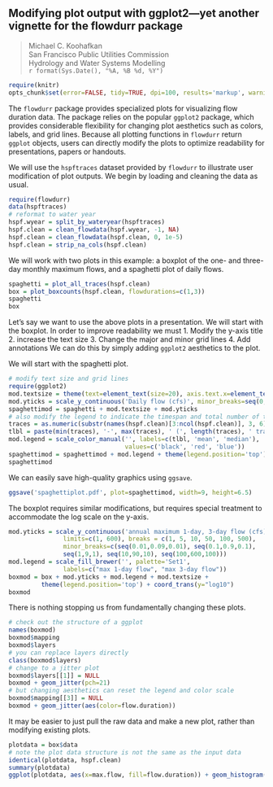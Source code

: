 %\VignetteEngine{knitr::knitr}
%\VignetteIndexEntry{plotting-example}

Modifying plot output with ggplot2---yet another vignette for the flowdurr package
----------------------------------------------------------------------------------
>Michael C. Koohafkan   
San Francisco Public Utilities Commission   
Hydrology and Water Systems Modelling   
`r format(Sys.Date(), "%A, %B %d, %Y")` 

```{r setup, include=FALSE}
require(knitr)
opts_chunk$set(error=FALSE, tidy=TRUE, dpi=100, results='markup', warning=FALSE, message=FALSE)
```

The `flowdurr` package provides specialized plots for visualizing flow duration data. The package relies on the popular `ggplot2` package, which provides considerable flexibility for changing plot aesthetics such as colors, labels, and grid lines. Because all plotting functions in `flowdurr` return `ggplot` objects, users can directly modify the plots to optimize readability for presentations, papers or handouts.

We will use the `hspftraces` dataset provided by `flowdurr` to illustrate user modification of plot outputs. We begin by loading and cleaning the data as usual.

```{r import-data}
require(flowdurr)
data(hspftraces)
# reformat to water year
hspf.wyear = split_by_wateryear(hspftraces)
hspf.clean = clean_flowdata(hspf.wyear, -1, NA)
hspf.clean = clean_flowdata(hspf.clean, 0, 1e-5)
hspf.clean = strip_na_cols(hspf.clean)
```

We will work with two plots in this example: a boxplot of the one- and three-day monthly maximum flows, and a spaghetti plot of daily flows.
```{r make-plots, fig.show='hold', echo=c(1:2)}
spaghetti = plot_all_traces(hspf.clean)
box = plot_boxcounts(hspf.clean, flowdurations=c(1,3))
spaghetti
box
```

Let's say we want to use the above plots in a presentation. We will start with the boxplot. In order to improve readability we must
1. Modify the y-axis title
2. increase the text size
3. Change the major and minor grid lines
4. Add annotations
We can do this by simply adding `ggplot2` aesthetics to the plot.

We will start with the spaghetti plot.
```{r spaghetti-mod, echo=c(1:11)}
# modify text size and grid lines
require(ggplot2)
mod.textsize = theme(text=element_text(size=20), axis.text.x=element_text(size=rel(1))) 
mod.yticks = scale_y_continuous('Daily flow (cfs)', minor_breaks=seq(0,600,10), breaks=seq(0,600,100))
spaghettimod = spaghetti + mod.textsize + mod.yticks
# also modify the legend to indicate the timespan and total number of traces.
traces = as.numeric(substr(names(hspf.clean)[3:ncol(hspf.clean)], 3, 6))
tlbl = paste(min(traces), '-', max(traces), ' (', length(traces), ' traces)', sep='')
mod.legend = scale_color_manual('', labels=c(tlbl, 'mean', 'median'), 
                                values=c('black', 'red', 'blue'))
spaghettimod = spaghettimod + mod.legend + theme(legend.position='top')
spaghettimod
```

We can easily save high-quality graphics using `ggsave`.
```{r save-plot, eval=FALSE}
ggsave('spaghettiplot.pdf', plot=spaghettimod, width=9, height=6.5)
```

The boxplot requires similar modifications, but requires special treatment to accommodate the log scale on the y-axis.
```{r box-mod1, tidy=FALSE, echo=1:8}
mod.yticks = scale_y_continuous('annual maximum 1-day, 3-day flow (cfs)',
               limits=c(1, 600), breaks = c(1, 5, 10, 50, 100, 500),
               minor_breaks=c(seq(0.01,0.09,0.01), seq(0.1,0.9,0.1), 
			   seq(1,9,1), seq(10,90,10), seq(100,600,100))) 
mod.legend = scale_fill_brewer('', palette='Set1', 
               labels=c("max 1-day flow", "max 3-day flow"))
boxmod = box + mod.yticks + mod.legend + mod.textsize + 
         theme(legend.position='top') + coord_trans(y="log10")
boxmod
```

There is nothing stopping us from fundamentally changing these plots.
```{r restructure-plot}
# check out the structure of a ggplot
names(boxmod)
boxmod$mapping
boxmod$layers
# you can replace layers directly
class(boxmod$layers)
# change to a jitter plot
boxmod$layers[[1]] = NULL
boxmod + geom_jitter(pch=21)
# but changing aesthetics can reset the legend and color scale
boxmod$mapping[[3]] = NULL
boxmod + geom_jitter(aes(color=flow.duration))
```

It may be easier to just pull the raw data and make a new plot, rather than modifying existing plots.
```{r remake-plot}
plotdata = box$data
# note the plot data structure is not the same as the input data
identical(plotdata, hspf.clean)
summary(plotdata)
ggplot(plotdata, aes(x=max.flow, fill=flow.duration)) + geom_histogram(position ="dodge") + facet_wrap(~month, scale="free")
```
